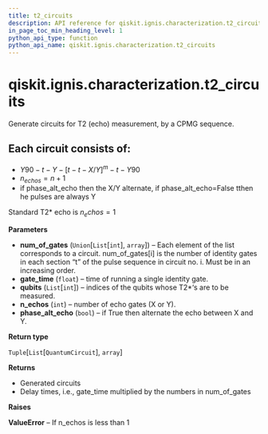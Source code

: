 ```yaml
---
title: t2_circuits
description: API reference for qiskit.ignis.characterization.t2_circuits
in_page_toc_min_heading_level: 1
python_api_type: function
python_api_name: qiskit.ignis.characterization.t2_circuits
---
```


<span id="qiskit-ignis-characterization-t2-circuits" />

# qiskit.ignis.characterization.t2\_circuits

<Function id="qiskit.ignis.characterization.t2_circuits" isDedicatedPage={true} github="https://github.com/qiskit-community/qiskit-ignis/tree/stable/0.6/qiskit/ignis/characterization/coherence/circuits.py" signature="t2_circuits(num_of_gates, gate_time, qubits, n_echos=1, phase_alt_echo=False)">
  Generate circuits for T2 (echo) measurement, by a CPMG sequence.

  ## Each circuit consists of:

  *   $Y90-t-Y-[t-t-X/Y]^m-t-Y90$
  *   $n_{echos} = n+1$
  *   if phase\_alt\_echo then the X/Y alternate, if phase\_alt\_echo=False tthen he pulses are always Y

  Standard T2\* echo is $n_echos=1$

  **Parameters**

  *   **num\_of\_gates** (`Union`\[`List`\[`int`], `array`]) – Each element of the list corresponds to a circuit. num\_of\_gates\[i] is the number of identity gates in each section “t” of the pulse sequence in circuit no. i. Must be in an increasing order.
  *   **gate\_time** (`float`) – time of running a single identity gate.
  *   **qubits** (`List`\[`int`]) – indices of the qubits whose T2\*‘s are to be measured.
  *   **n\_echos** (`int`) – number of echo gates (X or Y).
  *   **phase\_alt\_echo** (`bool`) – if True then alternate the echo between X and Y.

  **Return type**

  `Tuple`\[`List`\[`QuantumCircuit`], `array`]

  **Returns**

  *   Generated circuits
  *   Delay times, i.e., gate\_time multiplied by the numbers in num\_of\_gates

  **Raises**

  **ValueError** – If n\_echos is less than 1
</Function>

